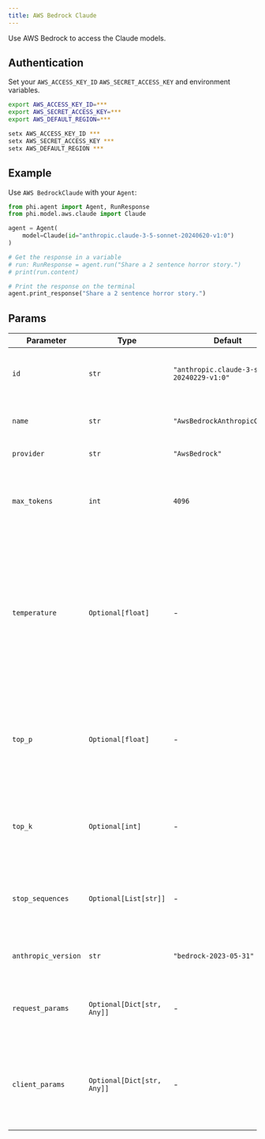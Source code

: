 ```yaml
---
title: AWS Bedrock Claude
---
```


Use AWS Bedrock to access the Claude models.

## Authentication

Set your `AWS_ACCESS_KEY_ID` `AWS_SECRET_ACCESS_KEY` and environment variables.

<CodeGroup>

```bash Mac
export AWS_ACCESS_KEY_ID=***
export AWS_SECRET_ACCESS_KEY=***
export AWS_DEFAULT_REGION=***
```

```bash Windows
setx AWS_ACCESS_KEY_ID ***
setx AWS_SECRET_ACCESS_KEY ***
setx AWS_DEFAULT_REGION ***
```

</CodeGroup>

## Example

Use `AWS BedrockClaude` with your `Agent`:

<CodeGroup>

```python agent.py
from phi.agent import Agent, RunResponse
from phi.model.aws.claude import Claude

agent = Agent(
    model=Claude(id="anthropic.claude-3-5-sonnet-20240620-v1:0")
)

# Get the response in a variable
# run: RunResponse = agent.run("Share a 2 sentence horror story.")
# print(run.content)

# Print the response on the terminal
agent.print_response("Share a 2 sentence horror story.")
```

</CodeGroup>

## Params

| Parameter | Type | Default | Description |
|-----------|------|---------|-------------|
| `id` | `str` | `"anthropic.claude-3-sonnet-20240229-v1:0"` | The specific model ID used for generating responses. |
| `name` | `str` | `"AwsBedrockAnthropicClaude"` | The name identifier for the Claude agent. |
| `provider` | `str` | `"AwsBedrock"` | The provider of the model. |
| `max_tokens` | `int` | `4096` | The maximum number of tokens to generate in the response. |
| `temperature` | `Optional[float]` | - | The sampling temperature to use, between 0 and 2. Higher values like 0.8 make the output more random, while lower values like 0.2 make it more focused and deterministic. |
| `top_p` | `Optional[float]` | - | The nucleus sampling parameter. The model considers the results of the tokens with top_p probability mass. |
| `top_k` | `Optional[int]` | - | The number of highest probability vocabulary tokens to keep for top-k-filtering. |
| `stop_sequences` | `Optional[List[str]]` | - | A list of sequences where the API will stop generating further tokens. |
| `anthropic_version` | `str` | `"bedrock-2023-05-31"` | The version of the Anthropic API to use. |
| `request_params` | `Optional[Dict[str, Any]]` | - | Additional parameters for the request, provided as a dictionary. |
| `client_params` | `Optional[Dict[str, Any]]` | - | Additional client parameters for initializing the `AwsBedrock` client, provided as a dictionary. |
